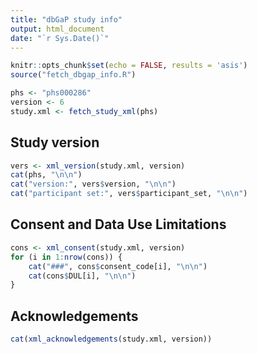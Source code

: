 ```yaml
---
title: "dbGaP study info"
output: html_document
date: "`r Sys.Date()`"
---
```


```r
knitr::opts_chunk$set(echo = FALSE, results = 'asis')
source("fetch_dbgap_info.R")
```


```r
phs <- "phs000286"
version <- 6
study.xml <- fetch_study_xml(phs)
```

## Study version

```r
vers <- xml_version(study.xml, version)
cat(phs, "\n\n")
cat("version:", vers$version, "\n\n")
cat("participant set:", vers$participant_set, "\n\n")
```

## Consent and Data Use Limitations

```r
cons <- xml_consent(study.xml, version)
for (i in 1:nrow(cons)) {
    cat("###", cons$consent_code[i], "\n\n")
    cat(cons$DUL[i], "\n\n")
}
```

## Acknowledgements

```r
cat(xml_acknowledgements(study.xml, version))
```



